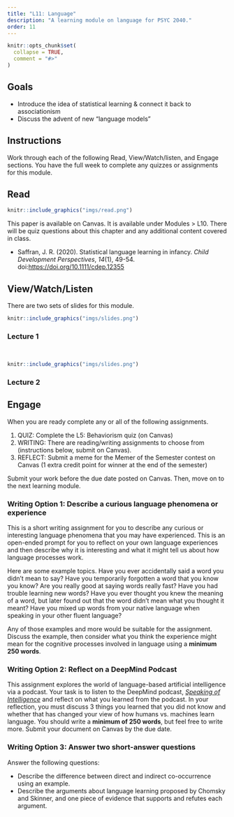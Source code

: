 ```yaml
---
title: "L11: Language"
description: "A learning module on language for PSYC 2040."
order: 11
---
```


```r
knitr::opts_chunk$set(
  collapse = TRUE,
  comment = "#>"
)
```

## Goals

- Introduce the idea of statistical learning & connect it back to associationism
- Discuss the advent of new "language models"

## Instructions 

Work through each of the following Read, View/Watch/listen, and Engage sections. You have the full week to complete any quizzes or assignments for this module.

## Read 

:::::{.card .border .border-2 .border-info .mb-3}
:::: {.grid .g-0}
::: {.g-col-3}
:::: {.card-body}

```r
knitr::include_graphics("imgs/read.png")
```

::::
:::

::: {.g-col-9}
:::: {.card-body}

This paper is available on Canvas. It is available under Modules > L10. There will be quiz questions about this chapter and any additional content covered in class.

- Saffran, J. R. (2020). Statistical language learning in infancy. *Child Development Perspectives*, *14*(1), 49-54. doi:[https://doi.org/10.1111/cdep.12355](https://doi.org/10.1111/cdep.12355)


::::
:::
::::
:::::


## View/Watch/Listen {.mt-5}

There are two sets of slides for this module.

:::::{.card .border .border-2 .border-info .mb-3}
:::: {.grid .g-0}
::: {.g-col-3}
:::: {.card-body}

```r
knitr::include_graphics("imgs/slides.png")
```

::::
:::

::: {.g-col-9}
:::: {.card-body}
### Lecture 1
<br>
<!--
<a class="btn btn-outline-info" href="https://teaching-me.github.io/cognition/slides/L10_language_1.pdf" role="button">Slides</a>
!-->
::::
:::
::::
:::::

:::::{.card .border .border-2 .border-info .mb-3}
:::: {.grid .g-0}
::: {.g-col-3}
:::: {.card-body}

```r
knitr::include_graphics("imgs/slides.png")
```



::::
:::

::: {.g-col-9}
:::: {.card-body}
### Lecture 2
<!--
<a class="btn btn-outline-info" href="https://teaching-me.github.io/cognition/slides/L10_language_2.pdf" role="button">Slides</a>

!-->
::::
:::
::::
:::::

## Engage {.mt-5}

When you are ready complete any or all of the following assignments.

1. QUIZ: Complete the L5: Behaviorism quiz (on Canvas)
2. WRITING: There are reading/writing assignments to choose from (instructions below, submit on Canvas).
3. REFLECT: Submit a meme for the Memer of the Semester contest on Canvas (1 extra credit point for winner at the end of the semester)

Submit your work before the due date posted on Canvas. Then, move on to the next learning module.

### Writing Option 1: Describe a curious language phenomena or experience 

This is a short writing assignment for you to describe any curious or interesting language phenomena that you may have experienced. This is an open-ended prompt for you to reflect on your own language experiences and then describe why it is interesting and what it might tell us about how language processes work.

Here are some example topics. Have you ever accidentally said a word you didn't mean to say? Have you temporarily forgotten a word that you know you know? Are you really good at saying words really fast? Have you had trouble learning new words? Have you ever thought you knew the meaning of a word, but later found out that the word didn't mean what you thought it meant? Have you mixed up words from your native language when speaking in your other fluent language?

Any of those examples and more would be suitable for the assignment. Discuss the example, then consider what you think the experience might mean for the cognitive processes involved in language using a **minimum 250 words**.

### Writing Option 2: Reflect on a DeepMind Podcast 

This assignment explores the world of language-based artificial intelligence via a podcast. Your task is to listen to the DeepMind podcast, [*Speaking of Intelligence*](https://www.youtube.com/watch?v=21JSKHR7KWw) and reflect on what you learned from the podcast. In your reflection, you must discuss 3 things you learned that you did not know and whether that has changed your view of how humans vs. machines learn language. You should write a **minimum of 250 words**, but feel free to write more. Submit your document on Canvas by the due date.

### Writing Option 3: Answer two short-answer questions 

Answer the following questions:

- Describe the difference between direct and indirect co-occurrence using an example.
- Describe the arguments about language learning proposed by Chomsky and Skinner, and one piece of evidence that supports and refutes each argument.

